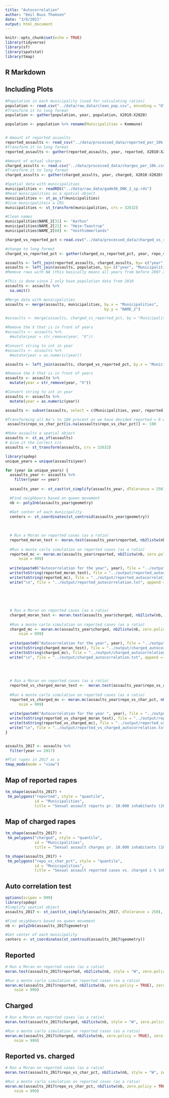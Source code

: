```yaml
---
title: "Autocorrelation"
author: "Emil Buus Thomsen"
date: "3/6/2021"
output: html_document
---
```


```r
knitr::opts_chunk$set(echo = TRUE)
library(tidyverse)
library(sf)
library(spatstat)
library(tmap)

```

## R Markdown



## Including Plots

```r
#Population in each municipality (used for calculating ratios)
population <- read.csv("../data/raw_data/clean_pop.csv", encoding = "UTF-8")
#Transform it to long format
population <- gather(population, year, population, X2010:X2020)

population <- population %>% rename(Municipalities = Kommune)


# Amount of reported assaults
reported_assaults <- read_csv("../data/processed_data/reported_per_10k.csv")
#Transform it to long format
reported_assaults <- gather(reported_assaults, year, reported, X2010:X2020)

#Amount of actual charges 
charged_assults <- read.csv("../data/processed_data/charges_per_10k.csv", encoding = "UTF-8")
#Transform it to long format
charged_assults <- gather(charged_assults, year, charged, X2010:X2020)

#Spatial data with municipalities
municipalities <- readRDS("../data/raw_data/gadm36_DNK_2_sp.rds")
#Read municipalities as a spatial object
municipalities <- st_as_sf(municipalities)
#Give municipaliteis a CRS
municipalities <- st_transform(municipalities, crs = 32632)

#Clean names
municipalities$NAME_2[31] <- "Aarhus"
municipalities$NAME_2[21] <- "Høje-Taastrup"
municipalities$NAME_2[60] <- "Vesthimmerlands"

```


```r
charged_vs_reported_pct <-read.csv("../data/processed_data/charged_vs_reported_pct.csv", encoding = "UTF-8")

#change to long format
charged_vs_reported_pct <- gather(charged_vs_reported_pct, year, repo_vs_char_pct, X2010:X2020)

```



```r
assaults <- left_join(reported_assaults, charged_assults, by= c("year", "Municipalities"))
assaults <- left_join(assaults, population, by= c("year", "Municipalities"))
#Remove rows with NA (this basically means all years from before 2007 and all regions that aren't municipalities)

#This is done since I only have population data from 2010
assaults <- assaults %>% 
  na.omit()

#Merge data with municipalities
assaults <- merge(assaults, municipalities, by.x = "Municipalities",
                                            by.y = "NAME_2")

#assaults <- merge(assaults, charged_vs_reported_pct, by = "Municipalities")

#Remove the X that is in front of years
#assaults <- assaults %>%
  #mutate(year = str_remove(year, "X"))

#Convert string to int in year
#assaults <- assaults %>%
  #mutate(year = as.numeric(year))
```



```r
assaults <- left_join(assaults, charged_vs_reported_pct, by.x = "Municipalities", by.y = "Municipalities")

#Remove the X that is in front of years
assaults <- assaults %>%
  mutate(year = str_remove(year, "X"))

#Convert string to int in year
assaults <- assaults %>%
  mutate(year = as.numeric(year))

assaults <- subset(assaults, select = c(Municipalities, year, reported,  charged, repo_vs_char_pct, population, geometry))

#Transforming all Na's to 100 procent as we have devided reported = 0 with 0 which returns a Na result. We  interpret this as there have been no reports or charges which equals a 100% of all reports to have been charged.
 assaults$repo_vs_char_pct[is.na(assaults$repo_vs_char_pct)] <- 100
```



```r
#Make assaults a spatial object
assaults <- st_as_sf(assaults)
# Give it the correct crs
assaults <- st_transform(assaults, crs = 32632)
```





```r

library(spdep)
unique_years = unique(assaults$year)

for (year in unique_years) {
  assaults_year <- assaults %>% 
    filter(year == year)
  
  assaults_year <- st_cast(st_simplify(assaults_year, dTolerance = 250), to = "MULTIPOLYGON")

  #Find neighbours based on queen movement
  nb <- poly2nb(assaults_year$geometry)

  #Get center of each municipality
  centers <- st_coordinates(st_centroid(assaults_year$geometry))
  
  
  
  # Run a Moran on reported cases (as a ratio)
  reported_moran_test <- moran.test(assaults_year$reported, nb2listw(nb, style = "W", zero.policy = TRUE), zero.policy = TRUE)
  
  #Run a monte carlo simulation on reported cases (as a ratio)
  reported_mc <- moran.mc(assaults_year$reported, nb2listw(nb, zero.policy = TRUE), zero.policy = TRUE, 
      nsim = 999)
  
  write(paste0("Autocorrelation for the year", year), file = "../output/reported_autocorrelation.txt", append = TRUE)
  write(toString(reported_moran_test), file = "../output/reported_autocorrelation.txt", append = TRUE)
  write(toString(reported_mc), file = "../output/reported_autocorrelation.txt", append = TRUE)
  write("\n", file = "../output/reported_autocorrelation.txt", append = TRUE)
  
  
  
  
  
  # Run a Moran on reported cases (as a ratio)
  charged_moran_test <- moran.test(assaults_year$charged, nb2listw(nb, style = "W", zero.policy = TRUE), zero.policy = TRUE)
  
  #Run a monte carlo simulation on reported cases (as a ratio)
  charged_mc <- moran.mc(assaults_year$charged, nb2listw(nb, zero.policy = TRUE), zero.policy = TRUE, 
      nsim = 999)
  
  write(paste0("Autocorrelation for the year", year), file = "../output/charged_autocorrelation.txt", append = TRUE)
  write(toString(charged_moran_test), file = "../output/charged_autocorrelation.txt", append = TRUE)
  write(toString(charged_mc), file = "../output/charged_autocorrelation.txt", append = TRUE)
  write("\n", file = "../output/charged_autocorrelation.txt", append = TRUE)
  
  
  
  
  # Run a Moran on reported cases (as a ratio)
  reported_vs_charged_moran_test <-  moran.test(assaults_year$repo_vs_char_pct, nb2listw(nb, style = "W", zero.policy = TRUE), zero.policy = TRUE)
  
  #Run a monte carlo simulation on reported cases (as a ratio)
  reported_vs_charged_mc <- moran.mc(assaults_year$repo_vs_char_pct, nb2listw(nb, zero.policy = TRUE), zero.policy = TRUE, 
      nsim = 999)
  
  write(paste0("Autocorrelation for the year ", year), file = "../output/reported_vs_charged_autocorrelation.txt", append = TRUE)
  write(toString(reported_vs_charged_moran_test), file = "../output/reported_vs_charged_autocorrelation.txt", append = TRUE)
  write(toString(reported_vs_charged_mc), file = "../output/reported_vs_charged_autocorrelation.txt", append = TRUE)
  write("\n", file = "../output/reported_vs_charged_autocorrelation.txt", append = TRUE)
}



```



```r
assaults_2017 <- assaults %>% 
  filter(year == 2017)

#Plot rapes in 2017 as a 
tmap_mode(mode = "view")
```


## Map of reported rapes

```r
tm_shape(assaults_2017) +
 tm_polygons("reported", style = "quantile",
             id = "Municipalities",
             title = "Sexual assault reports pr. 10.000 inhabitants (2017)")
```



## Map of charged rapes

```r
tm_shape(assaults_2017) +
 tm_polygons("charged", style = "quantile",
             id = "Municipalities",
             title = "Sexual assault charges pr. 10.000 inhabitants (2017)")
```


```r
tm_shape(assaults_2017) +
 tm_polygons("repo_vs_char_pct", style = "quantile",
             id = "Municipalities",
             title = "Sexual assault reported cases vs. charged i % inhabitants (2017)")
```


## Auto correlation test

```r
options(scipen = 999)
library(spdep)
#Simplify spatial object
assaults_2017 <- st_cast(st_simplify(assaults_2017, dTolerance = 250), to = "MULTIPOLYGON")

#Find neighbours based on queen movement
nb <- poly2nb(assaults_2017$geometry)

#Get center of each municipality
centers <- st_coordinates(st_centroid(assaults_2017$geometry))
```


## Reported

```r
# Run a Moran on reported cases (as a ratio)
moran.test(assaults_2017$reported, nb2listw(nb, style = "W", zero.policy = TRUE), zero.policy = TRUE)
```

```r
#Run a monte carlo simulation on reported cases (as a ratio)
moran.mc(assaults_2017$reported, nb2listw(nb, zero.policy = TRUE), zero.policy = TRUE, 
    nsim = 999)
```
## Charged

```r
# Run a Moran on reported cases (as a ratio)
moran.test(assaults_2017$charged, nb2listw(nb, style = "W", zero.policy = TRUE), zero.policy = TRUE)
```



```r
#Run a monte carlo simulation on reported cases (as a ratio)
moran.mc(assaults_2017$charged, nb2listw(nb, zero.policy = TRUE), zero.policy = TRUE, 
    nsim = 999)
```

## Reported vs. charged

```r
# Run a Moran on reported cases (as a ratio)
moran.test(assaults_2017$repo_vs_char_pct, nb2listw(nb, style = "W", zero.policy = TRUE), zero.policy = TRUE)
```

```r
#Run a monte carlo simulation on reported cases (as a ratio)
moran.mc(assaults_2017$repo_vs_char_pct, nb2listw(nb, zero.policy = TRUE), zero.policy = TRUE, 
    nsim = 999)
```



